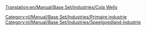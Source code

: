 [[Translation:en/Manual/Base Set/Industries/Cola Wells]]

{{nl/Manual/Base Set/Industries/Industrieën|image=en/Manual/Base Set/Industries/ColaWells.png
|name=Colabronnen
|climates=[[nl/Manual/Klimaat#speelgoedland|Speelgoedland]]
|accepts=Niets
|produces=[[en/Manual/Base Set/Cargos/Cola]]
|notes=Niet aanwezig in andere [[nl/Manual/Klimaat|klimaten]].
}}

{{nl/Manual/Base Set/Industries/Navbox Industrieën}}
[[Category:nl/Manual/Base Set/Industries/Primaire industrie]]
[[Category:nl/Manual/Base Set/Industries/Speelgoedland industrie]]